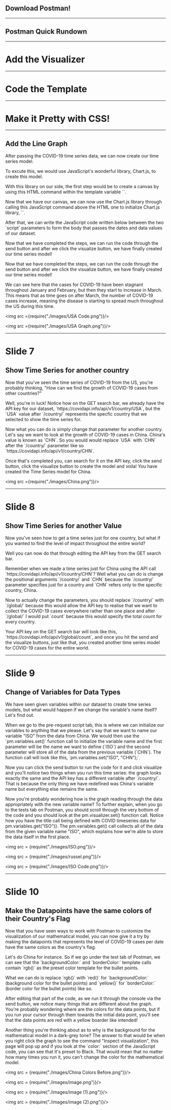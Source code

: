 
## Download Postman!

---

## Postman Quick Rundown
---

# Add the Visualizer

---

# Code the Template

---

# Make it Pretty with CSS!

---

## Add the Line Graph



<Notes>
  <p> After passing the COVID-19 time series data, we can now create our time series model.
  </p>
  <p> To excute this, we would use JavaScript's wonderful library, Chart.js, to create this model.
  </p>
  <p> With this library on our side, the first step would be to create a canvas by using this HTML command within the template variable
   `<canvas id="myChart"></canvas>`.
  </p>
  <p> Now that we have our canvas, we can now use the Chart.js library through calling this JavaScript command above the HTML one
    to initialize Chart.js library, `<script src="https://cdn.jsdelivr.net/npm/chart.js@2.8.0"></script>`.
  </p>
  <p> After that, we can write the JavaScript code written below between the two `script` parameters to form the body that passes the
    dates and data values of our dataset.
  </p>
  <p> Now that we have completed the steps, we can run the code through the send button and after we click the visualize button, we
    have finally created our time series model!
  </p>
  <p> Now that we have completed the steps, we can run the code through the send button and after we click the visualize button, we
     have finally created our time series model! 
  </p>
  <p> We can see here that the cases for COVID-19 have been stagnant throughout January and February, but then they start to increase
      in March. This means that as time goes on after March, the number of COVID-19 cases increase, meaning the disease is starting to
      spread much throughout the US during this time.
  </p>
</Notes>

<img src ={require("./images/USA Code.png")}/>

<img src ={require("./images/USA Graph.png")}/>

---

# Slide 7

## Show Time Series for another country

<Notes>
  <p> Now that you've seen the time series of COVID-19 from the US, you're probably thinking, "How can we find the growth of COVID-19
   cases from other countries?"
  </p>
  <p> Well, you're in luck! Notice how on the GET search bar, we already have the API key for our 
  dataset, `https://covidapi.info/api/v1/country/USA`, but the `USA` value after `/country/` represents the specfic country that we
  selected to show the time series for.
  </p>
  <p> Now what you can do is simply change that parameter for another country. Let's say we want to look at the growth of COVID-19 cases
  in China. China's value is known as `CHN`. So you would would replace `USA` with `CHN` after the `/country/` parameter like so
  `https://covidapi.info/api/v1/country/CHN`.
  </p>
  <p> Once that's completed you, can search for it on the API key, click the send button, click the visualize button to create the model 
  and voila! You have created the Time Series model for China.
  </p>
</Notes>

<img src ={require("./images/China.png")}/>

---

# Slide 8

## Show Time Series for another Value

<Notes>
  <p> Now you've seen how to get a time series just for one country, but what if you wanted to find the level of impact throughout the
  entire world?
  </p>
  <p> Well you can now do that through editing the API key from the GET search bar.
  </p>
  <p> Remember when we made a time series just for China using the API call `https://covidapi.info/api/v1/country/CHN`? Well what you
   can do is change the positional arguments `/country/` and `CHN` because the `/country/` parameter specifies just for a country and `CHN` refers only to the specific country, China.
  </p>
  <p> Now to actually change the parameters, you should replace `/country/` with `/global/` because this would allow the API key to realise that we want to collect the COVID-19 cases everywhere rather than one place and after `/global/` I would put `count` because
  this would specify the total count for every country.
  </p>
  <p> Your API key on the GET search bar will look like this, `https://covidapi.info/api/v1/global/count`, and once you hit the send and
   the visualize buttons, just like that, you created another time series model for COVID-19 cases for the entire world.
  </p>
</Notes>

<!-- <img src = {require("./images/Global Graph.png")}/> -->
  
---

# Slide 9

## Change of Variables for Data Types

<Notes>
  <p> We have seen given variables within our dataset to create time series models, but what would happen if we change the variable's
  name itself? Let's find out.
  </p>
  <p> When we go to the pre-request script tab, this is where we can initialize our variables to anything that we please. Let's say that
   we want to name our variable "ISO" from the data from China. We would then use the `pm.variables.set()` function call to initialize
  the variable name and the first parameter will be the name we want to define (`ISO`) and the second parameter will store all of the
  data from the previous variable (`CHN`). The function call will look like this, `pm.variables.set("ISO", "CHN");`.
  </p>
  <p> Now you can click the send button to run the code for it and click visualize and you'll notice two things when you run this time 
  series: the graph looks exactly the same and the API key has a different variable after `/country/`. That is because the only thing we have redefined was China's variable name
  but everything else remains the same.
  </p>
  <p> Now you're probably wondering how is the graph reading through the data appropriately with the new variable name? To further
  explain, when you go to the tests tab on Postman, you should scroll through the very bottom of the code and you should look at
  the pm.visualizer.set() function call. Notice how you have the title call being defined with COVID timeseries data for pm.variables.get("ISO")}. The pm.variables.get() call collects all of the data from the given variable name "ISO", which explains how we're able to store the data itself in the first place.
  </p>
</Notes>

<img src = {require("./images/ISO.png")}/>
  
<img src = {require("./images/russel.png")}/>

<img src = {require("./images/ISO Code.png")}/>

---

# Slide 10

## Make the Datapoints have the same colors of their Country's Flag

<Notes>
  <p> Now that you have seen ways to work with Postman to customize the visualization of our mathematical model, you can now give it a
   try by making the datapoints that represents the level of COVID-19 cases per date have the same colors as the country's flag.
  </p>
  <p> Let's do China for instance. So if we go under the test tab of Postman, we can see that the `backgroundColor:` and `borderColor:`
   template calls contain `rgb()` as the preset color template for the bullet points.
  </p>
  <p> What we can do is replace `rgb()` with `red()` for `backgroundColor:` (background color for the bullet points) and `yellow()` for
   `borderColor:` (border color for the bullet points) like so.
  </p>
  <p> After editing that part of the code, as we run it through the console via the send button, we notice many things that are
   different about the graph. You're probably wondering where are the colors for the data points, but if you run your cursor through
   them towards the initial data point, you'll see that the data points are red with a yellow boarder like intended!
  </p>
  <p> Another thing you're thinking about as to why is the background for the mathematical model in a dark-grey tone? The answer to that
  would be when you right click the graph to see the command "Inspect visualization", this page will pop up and if you look at the
  `color:` section of the JavaScript code, you can see that it's preset to Black. That would mean that no matter how many times you
  run it, you can't change the color for the mathematical model.
  </p>
</Notes>

<img src = {require("./images/China Colors Before.png")}/>

<img src = {require("./images/image.png")}/>

<img src = {require("./images/image (1).png")}/>

<img src = {require("./images/image (2).png")}/>
